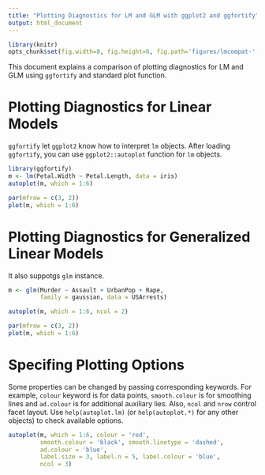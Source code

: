 ```yaml
---
title: "Plotting Diagnostics for LM and GLM with ggplot2 and ggfortify"
output: html_document
---
```


<!--
%\VignetteEngine{knitr::knitr}
%\VignetteIndexEntry{Introduction to ggfortify package}
-->

```r
library(knitr)
opts_chunk$set(fig.width=8, fig.height=6, fig.path='figures/lmcompat-', warning=FALSE)
```

This document explains a comparison of plotting diagnostics for LM and GLM using `ggfortify` and standard plot function. 

# Plotting Diagnostics for Linear Models 

`ggfortify` let `ggplot2` know how to interpret `lm` objects. After loading `ggfortify`, you can use `ggplot2::autoplot` function for `lm` objects. 

```r
library(ggfortify)
m <- lm(Petal.Width ~ Petal.Length, data = iris)
autoplot(m, which = 1:6)

par(mfrow = c(3, 2))
plot(m, which = 1:6)
```

# Plotting Diagnostics for Generalized Linear Models

It also suppotgs `glm` instance.

```r
m <- glm(Murder ~ Assault + UrbanPop + Rape,
         family = gaussian, data = USArrests)

autoplot(m, which = 1:6, ncol = 2)

par(mfrow = c(3, 2))
plot(m, which = 1:6)
```

# Specifing Plotting Options

Some properties can be changed by passing corresponding keywords. For example, `colour` keyword is for data points, `smooth.colour` is for smoothing lines and `ad.colour` is for additional auxiliary lies. Also, `ncol` and `nrow` control facet layout. Use `help(autoplot.lm)` (or `help(autoplot.*)` for any other objects) to check available options.

```r
autoplot(m, which = 1:6, colour = 'red',
         smooth.colour = 'black', smooth.linetype = 'dashed',
         ad.colour = 'blue',
         label.size = 3, label.n = 5, label.colour = 'blue',
         ncol = 3)
```
